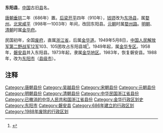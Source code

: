 '''东阳县'''，[[中国|中国]]古旧[[县|县]]名。

[[唐朝|唐朝]][[垂拱|垂拱]]二年（686年）置。[[后梁|后梁]][[開平_(年號)|开平]]四年（910年），[[钱镠|钱镠]]改为[[东场县|东场县]]，属[[婺州|婺州]]。[[北宋|北宋]][[咸平|咸平]]（998年—1003年）年间，改回东阳县。[[元朝|元朝]]时属[[婺州路|婺州路]]。[[明朝|明朝]]、[[清朝|清朝]]时属[[金华府|金华府]]。

民国初年，全国[[废府州厅改县|废府]]，直属[[浙江省_(中華民國)|浙江省]]，后属[[金華道|金华道]]。1949年5月8日，[[中国人民解放军第二野战军|中国人民解放军第二野战军]][[中国人民解放军第12军|12军]]103、105团攻占东阳县城<ref>{{Cite web |url=http://www.dongyang.gov.cn/dongyang/dysq/dsj/19382.shtml |title=1949－1959年大事记 |accessdate=2014-05-01 |author= |date=2005-04-11 |work= |publisher=东阳市人民政府网站 |language=Zh-hans |archive-date=2014-04-30 |archive-url=https://archive.is/20140430233416/http://www.dongyang.gov.cn/dongyang/dysq/dsj/19382.shtml |dead-url=no }}</ref>。1949年起，属[[金华专区|金华专区]]。1958年，[[磐安县|磐安县]]并入东阳县。1973年起，隶属[[金华地区|金华地区]]。1983年，恢复磐安县。1988年，改为[[东阳市|东阳市]]（[[县级市|县级市]]）。

== 注释 ==

<references/>

{{中华民国浙江省行政区划}}
[[Category:唐朝县份|Category:唐朝县份]]
[[Category:吴越县份|Category:吴越县份]]
[[Category:宋朝县份|Category:宋朝县份]]
[[Category:元朝县份|Category:元朝县份]]
[[Category:明朝县份|Category:明朝县份]]
[[Category:清朝县份|Category:清朝县份]]
[[Category:中华民国浙江省县份|Category:中华民国浙江省县份]]
[[Category:已撤消的中华人民共和国浙江省县份|Category:已撤消的中华人民共和国浙江省县份]]
[[Category:金华行政区划史|Category:金华行政区划史]]
[[Category:东阳市|Category:东阳市]]
[[Category:磐安县|Category:磐安县]]
[[Category:686年建立的行政区划|Category:686年建立的行政区划]]
[[Category:1988年废除的行政区划|Category:1988年废除的行政区划]]